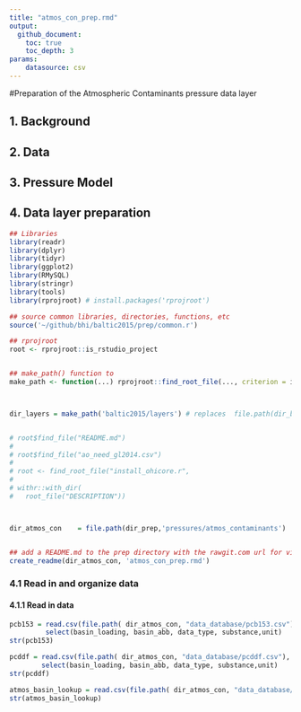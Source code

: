 ```yaml
---
title: "atmos_con_prep.rmd"
output:
  github_document:
    toc: true
    toc_depth: 3
params: 
    datasource: csv
---
```


#Preparation of the Atmospheric Contaminants pressure data layer

## 1. Background

## 2. Data  

## 3. Pressure Model

## 4. Data layer preparation

```r

## Libraries
library(readr)
library(dplyr)
library(tidyr)
library(ggplot2)
library(RMySQL)
library(stringr)
library(tools)
library(rprojroot) # install.packages('rprojroot')

## source common libraries, directories, functions, etc
source('~/github/bhi/baltic2015/prep/common.r')

## rprojroot
root <- rprojroot::is_rstudio_project


## make_path() function to 
make_path <- function(...) rprojroot::find_root_file(..., criterion = is_rstudio_project)



dir_layers = make_path('baltic2015/layers') # replaces  file.path(dir_baltic, 'layers')


# root$find_file("README.md")
# 
# root$find_file("ao_need_gl2014.csv")
# 
# root <- find_root_file("install_ohicore.r", 
# 
# withr::with_dir(
#   root_file("DESCRIPTION"))



dir_atmos_con    = file.path(dir_prep,'pressures/atmos_contaminants')


## add a README.md to the prep directory with the rawgit.com url for viewing on GitHub
create_readme(dir_atmos_con, 'atmos_con_prep.rmd') 
```

### 4.1 Read in and organize data

#### 4.1.1 Read in data

```r
pcb153 = read.csv(file.path( dir_atmos_con, "data_database/pcb153.csv"), stringsAsFactors = FALSE) %>%
         select(basin_loading, basin_abb, data_type, substance,unit)
str(pcb153)

pcddf = read.csv(file.path( dir_atmos_con, "data_database/pcddf.csv"), stringsAsFactors = FALSE) %>%
        select(basin_loading, basin_abb, data_type, substance,unit)
str(pcddf)

atmos_basin_lookup = read.csv(file.path( dir_atmos_con, "data_database/atmos_loading_basin_lookup.csv"), stringsAsFactors = FALSE)
str(atmos_basin_lookup)

```
